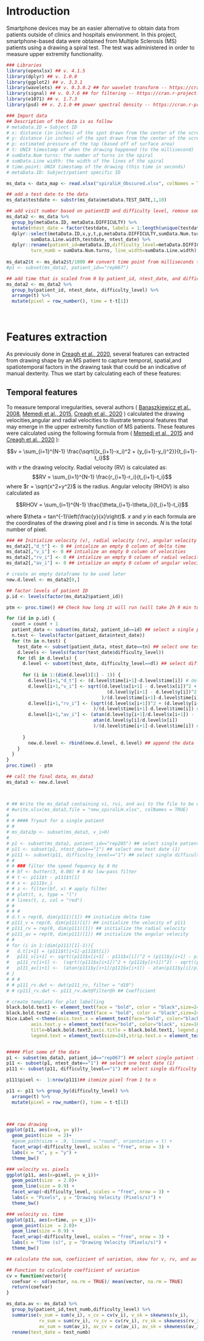# Introduction

Smartphone devices may be an easier alternative to obtain data from patients outside of clinics and hospitals environment. In this project, smartphone-based data were obtained from Multiple Sclerosis (MS) patients using a drawing a spiral test. The test was administered in order to measure upper extremity functionality. 

```r
### Libraries
library(openxlsx) ## v. 4.1.5
library(dplyr) ## v. 1.0.0
library(ggplot2) ## v. 3.3.1
library(wavelets) ## v. 0.3.0.2 ## for wavelet transform -- https://cran.r-project.org/web/packages/wavelets/wavelets.pdf
library(signal) ## v. 0.7.6 ## for filtering -- https://cran.r-project.org/web/packages/signal/signal.pdf
library(e1071) ## v. 1.7.3
library(psd) ## v. 2.1.0 ## power spectral density -- https://cran.r-project.org/web/packages/psd/psd.pdf
```




```r
### Import data
## Description of the data is as follow
# metaData.ID = Subject ID
# x: distance (in inches) of the spot drawn from the center of the screen
# y: distance (in inches) of the spot drawn from the center of the screen
# p: estimated pressure of the tap (based off of surface area)
# t: UNIX timestamp of when the drawing happened (to the millisecond)
# sumData.Num turns: the number of turns in the spiral 
# sumData.Line width: the width of the lines of the spiral
# time.point: UNIX timestamp of the drawing (this time in seconds)
# metaData.ID: Subject/patient specific ID

ms_data <- data_map <- read.xlsx("spiralLH_Obscured.xlsx", colNames = TRUE)

## add a test date to the data
ms_data$testdate <- substr(ms_data$metaData.TEST_DATE,1,10)

## add visit number based on patientID and difficulty level, remove some columns and change column names
ms_data2 <- ms_data %>% 
  group_by(metaData.ID, metaData.DIFFICULTY) %>%
  mutate(ntest_date = factor(testdate, labels = 1:length(unique(testdate)))) %>% 
  dplyr::select(metaData.ID,x,y,t,p,metaData.DIFFICULTY,sumData.Num.turns,
         sumData.Line.width,testdate, ntest_date) %>% 
  dplyr::rename(patient_id=metaData.ID,difficulty_level=metaData.DIFFICULTY,
         turn_numb = sumData.Num.turns, line_width=sumData.Line.width)
  
ms_data2$t <- ms_data2$t/1000 ## convert time point from milliseconds to seconds  
#p1 <- subset(ms_data2, patient_id=="rep067")

## add time that is scaled from 0 by patient_id, ntest_date, and difficulty_level
ms_data2 <- ms_data2 %>% 
  group_by(patient_id, ntest_date, difficulty_level) %>% 
  arrange(t) %>% 
  mutate(pixel = row_number(), time = t-t[1])
  
  
```


# Features extraction

As previously done in [Creagh et al., 2020](https://iopscience.iop.org/article/10.1088/1361-6579/ab8771/pdf), several features can extracted from drawing shape by an MS patient to capture temporal, spatial,and spatiotemporal factors in the drawing task that could be an indicative of manual dexterity. Thus we start by calculating each of these features:

## Temporal features

To measure temporal irregularities, several authors ( [Banaszkiewicz et al., 2008](https://europepmc.org/article/med/19353440), [Memedi et al., 2015](https://www.mdpi.com/1424-8220/15/9/23727), [Creagh et al., 2020](https://iopscience.iop.org/article/10.1088/1361-6579/ab8771/pdf) ) calculated the drawing velocities,angular and radial velocities to illustrate temporal features that may emerge in the upper extremity function of MS patients. These features were calculated using the following formula from ( [Memedi et al., 2015](https://www.mdpi.com/1424-8220/15/9/23727) and [Creagh et al., 2020](https://iopscience.iop.org/article/10.1088/1361-6579/ab8771/pdf) ):


$$v = \sum_{i=1}^{N-1} \frac{\sqrt{(x_{i+1}-x_i)^2 + (y_{i+1}-y_i)^2}}{t_{i+1}-t_i}$$
with $v$ the drawing velocity. Radial velocity (RV) is calculated as:
$$RV = \sum_{i=1}^{N-1} \frac{r_{i+1}-r_i}{t_{i+1}-t_i}$$
where $r = \sqrt{x^2+y^2}$ is the radius. Angular velocity (RHOV) is also calculated as 

$$RHOV = \sum_{i=1}^{N-1} \frac{\theta_{i+1}-\theta_i}{t_{i+1}-t_i}$$

where $\theta = tan^{-1}\left(\frac{y}{x}\right)$. $x$ and $y$ in each formula are the coordinates of the drawing pixel and $t$ is time in seconds. $N$ is the total number of pixel.




```r

### ## Initialize velocity (v), radial velocity (rv), angular velocity (rhov)
ms_data2[,"d_t"] <- 0 ## intialize an empty 0 column of delta time
ms_data2[,"v_i"] <- 0 ## intialize an empty 0 column of velocities
ms_data2[,"rv_i"] <- 0 ## intialize an empty 0 column of radial velocities
ms_data2[,"av_i"] <- 0 ## intialize an empty 0 column of angular velocities

# create an empty dataframe to be used later
new.d.level <- ms_data2[0,]

## factor levels of patient ID
p.id <- levels(factor(ms_data2$patient_id))

ptm <- proc.time() ## Check how long it will run (will take 2h 9 min to run)

for (id in p.id) {
  count = count + 1
  patient_data <- subset(ms_data2, patient_id==id) ## select a single patient
  n.test <- levels(factor(patient_data$ntest_date))
  for (tn in n.test) {
    test_date <- subset(patient_data, ntest_date==tn) ## select one test date
    d.levels <- levels(factor(test_date$difficulty_level))
    for (dl in d.levels) {
      d.level <- subset(test_date, difficulty_level==dl) ## select difficulty level 
      
      for (i in 1:(dim(d.level)[1] - 1)) {
        d.level[i+1,"d_t"] <- (d.level$time[i+1]-d.level$time[i]) # delta time
        d.level[i+1,"v_i"] <- sqrt((d.level$x[i+1] - d.level$x[i])^2 + 
                                     (d.level$y[i+1] - d.level$y[i])^2
                                   )/(d.level$time[i+1]-d.level$time[i]) # velocity
        d.level[i+1,"rv_i"] <- (sqrt((d.level$x[i+1])^2 + (d.level$y[i+1])^2) -                                       sqrt((d.level$x[i])^2 + (d.level$y[i])^2)
                                )/(d.level$time[i+1]-d.level$time[i]) # radial velocity
        d.level[i+1,"av_i"] <- (atan(d.level$y[i+1]/d.level$x[i+1]) - 
                                atan(d.level$y[i]/d.level$x[i])
                                )/(d.level$time[i+1]-d.level$time[i]) # angular velocity
        
      }
        new.d.level <- rbind(new.d.level, d.level) ## append the data
    }
  }
}
proc.time() - ptm

## call the final data, ms_data3
ms_data3 <- new.d.level



# ## Write the ms_data3 containing vi, rvi, and avi to the file to be used later
# #write.xlsx(ms_data3,file = "new_spiralLH.xlsx", colNames = TRUE)
# 
# # #### Tryout for a single patient
# # 
# ms_data3p <- subset(ms_data3, v_i>0)
# 
# p1 <- subset(ms_data2, patient_id=="rep205") ## select single patient (rep067)
# p11 <- subset(p1, ntest_date=="1") ## select one test date (1)
# p111 <- subset(p11, difficulty_level=="1") ## select single difficulty level (1)
# # 
# # ### filter the speed fequency by 8 Hz
# # bf <- butter(3, 0.08) # 8 Hz low-pass filter
# # t <- p111$t - p111$t[1]
# # x <- p111$v_i
# # z <- filter(bf, x) # apply filter
# # plot(t, x, type = "l")
# # lines(t, z, col = "red")
# # 
# # # 
# d.t = rep(0, dim(p111)[1]) ## initialize delta time
# p111_v = rep(0, dim(p111)[1]) ## initialize the velocity of p111
# p111_rv = rep(0, dim(p111)[1]) ## initialize the radial velocity
# p111_av = rep(0, dim(p111)[1]) ## initialize the angular velocity
# #
# for (i in 1:(dim(p111)[1]-1)){
#   d.t[i+1] = (p111$t[i+1]-p111$t[i])
#   p111_v[i+1] <- sqrt((p111$x[i+1] - p111$x[i])^2 + (p111$y[i+1] - p111$y[i])^2)/(p111$t[i+1]-p111$t[i])
#   p111_rv[i+1] <-  (sqrt((p111$x[i+1])^2 + (p111$y[i+1])^2) - sqrt((p111$x[i])^2 + (p111$y[i])^2))/(p111$t[i+1]-p111$t[i])
#   p111_av[i+1] <-  (atan(p111$y[i+1]/p111$x[i+1]) - atan(p111$y[i]/p111$x[i]))/(p111$t[i+1]-p111$t[i])
# }
# # # 
# # p111_rv.dwt <- dwt(p111_rv, filter = "d10")
# # cp111_rv.dwt <- p111_rv.dwt@filter@h ## Coefficient
```


```r

# create template for plot labelling
black.bold.text1 <- element_text(face = "bold", color = "black",size=24) # x and y axis
black.bold.text2 <- element_text(face = "bold", color = "black",size=24) # title
Nice.Label <-theme(axis.text.x = element_text(face="bold", color="black", size=16),
         axis.text.y = element_text(face="bold", color="black", size=16),
         title=black.bold.text2,axis.title = black.bold.text1, legend.position = "right",legend.box = "vertical",
         legend.text = element_text(size=24),strip.text.x = element_text(face="bold",size=24)) #18 or 24


##### Plot some of the data
p1 <- subset(ms_data3, patient_id=="rep067") ## select single patient (rep067)
p11 <- subset(p1, ntest_date=="1") ## select one test date (1)
p111 <- subset(p11, difficulty_level=="1") ## select single difficulty level (1)

p111$pixel <-  1:nrow(p111)## itemize pixel from 1 to n

p11 <- p11 %>% group_by(difficulty_level) %>% 
  arrange(t) %>% 
  mutate(pixel = row_number(), time = t-t[1])
  


### raw drawing
ggplot(p11, aes(x=x, y= y))+
  geom_point(size  = 2)+
  #geom_path(size = .9, lineend = "round", orientation = t) +
  facet_wrap(~difficulty_level, scales = "free", nrow = 3) +
  labs(x = "x", y = "y") + 
  theme_bw() 

### velocity vs. pixels
ggplot(p11, aes(x=pixel, y= v_i))+
  geom_point(size  = 2.0)+
  geom_line(size = 0.9) +
  facet_wrap(~difficulty_level, scales = "free", nrow = 3) +
  labs(x = "Pixels", y = "Drawing Velocity (Pixels/s)") + 
  theme_bw() 

### velocity vs. time
ggplot(p11, aes(x=time, y= v_i))+
  geom_point(size  = 2.0)+
  geom_line(size = 0.9) +
  facet_wrap(~difficulty_level, scales = "free", nrow = 3) +
  labs(x = "Time (s)", y = "Drawing Velocity (Pixels/s)") + 
  theme_bw() 


```






```r
## calculate the sum, coefiicient of variation, skew for v, rv, and av

## Function to calculate coefficient of variation
cv = function(vector){
  coefvar <- sd(vector, na.rm = TRUE)/ mean(vector, na.rm = TRUE)
  return(coefvar)
}

ms_data.av <- ms_data3 %>% 
  group_by(patient_id,test_numb,difficulty_level) %>% 
  summarise(v_sum = sum(v_i), v_cv = cv(v_i), v_sk = skewness(v_i),
            rv_sum = sum(rv_i), rv_cv = cv(rv_i), rv_sk = skewness(rv_i),
            av_sum = sum(av_i), av_cv = cv(av_i), av_sk = skewness(av_i)) %>% 
  rename(test_date = test_numb)
  
```








